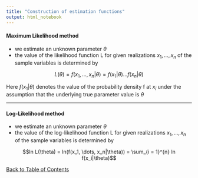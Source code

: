 ```yaml
---
title: "Construction of estimation functions"
output: html_notebook
---
```


#### Maximum Likelihood method
- we estimate  an unknown parameter $\theta$
- the value of the likelihood function L for given realizations $x_1, \dots, x_n$ of the sample variables is determined by

$$L(\theta) = f(x_1, \dots, x_n|\theta) = f(x_1|\theta)\dots f(x_n|\theta)$$

Here $f(x_1|\theta)$ denotes the value of the probability density f at $x_i$ under the assumption that the underlying true parameter value is $\theta$

---

#### Log-Likelihood method
- we estimate  an unknown parameter $\theta$
- the value of the log-likelihood function L for given realizations $x_1, \dots, x_n$ of the sample variables is determined by

$$ln L(\theta) = ln(f(x_1, \dots, x_n|\theta)) = \sum_{i = 1}^{n} ln f(x_i|\theta)$$

[Back to Table of Contents](../)
